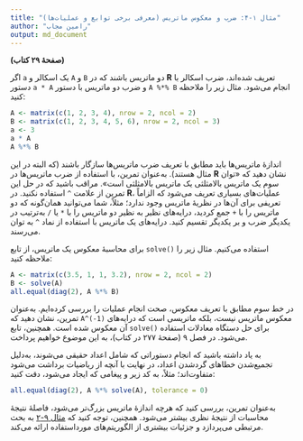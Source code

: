 ```yaml
---
title: "مثال ۱-۴: ضرب و معکوس ماتریس (معرفی برخی توابع و عملیات‌ها)"
author: "رامین مجاب"
output: md_document
---
```


**(صفحهٔ ۲۹ کتاب)**

اگر `a` یک اسکالر و `A` و `B` دو ماتریس باشند که در **R** تعریف شده‌اند، ضرب اسکالر با دستور `a * A` و ضرب دو ماتریس با دستور `A %*% B` انجام می‌شود. مثال زیر را ملاحظه کنید:
```r
A <- matrix(c(1, 2, 3, 4), nrow = 2, ncol = 2)
B <- matrix(c(1, 2, 3, 4, 5, 6), nrow = 2, ncol = 3)
a <- 3
a * A
A %*% B
```
اندازهٔ ماتریس‌ها باید مطابق با تعریف ضرب ماتریس‌ها سازگار باشند (که البته در این مثال هستند). به‌عنوان تمرین، با استفاده از ضرب ماتریس‌ها در **R** نشان دهید که «توان سوم یک ماتریس بالامثلثی یک ماتریس بالامثلثی است». مراقب باشید که در حل این تمرین از علامت `^` استفاده نکنید. در **R**، عملیات‌های بسیاری تعریف می‌شود که الزاماً تعریفی برای آن‌ها در نظریهٔ ماتریس وجود ندارد؛ مثلاً، شما می‌توانید همان‌گونه که دو ماتریس را با `+` جمع کردید، درایه‌های نظیر به نظیر دو ماتریس را با `*` یا `/` به‌ترتیب در یکدیگر ضرب و بر یکدیگر تقسیم کنید. درایه‌های یک ماتریس  با استفاده از نماد `^` به توان می‌رسند.

برای محاسبهٔ معکوس یک ماتریس، از تابع `solve()` استفاده می‌کنیم. مثال زیر را ملاحظه کنید:
```r
A <- matrix(c(3.5, 1, 1, 3.2), nrow = 2, ncol = 2)
B <- solve(A)
all.equal(diag(2), A %*% B)
```
در خط سوم مطابق با تعریف معکوس، صحت انجام عملیات را بررسی کرده‌ایم. به‌عنوان تمرین، نشان دهید که `A^(-1)` معکوس ماتریس نیست، بلکه ماتریسی است که درایه‌های آن معکوس شده است. همچنین، تابع `solve()` برای حل دستگاه معادلات استفاده می‌شود. در فصل ۹ (صفحهٔ ۲۷۷ در کتاب)، به این موضوع خواهیم پرداخت.

به یاد داشته باشید که انجام دستوراتی که شامل اعداد حقیقی می‌شوند، به‌دلیل تجمیع‌شدن خطاهای گردشدن اعداد، در نهایت با آنچه از ریاضیات برداشت می‌شود متفاوت‌اند؛ مثلاً، به کد زیر و پیغامی که ایجاد می‌شود، دقت کنید:
```r
all.equal(diag(2), A %*% solve(A), tolerance = 0)
```
به‌عنوان تمرین، بررسی کنید که هرچه اندازهٔ ماتریس بزرگ‌تر می‌شود، فاصلهٔ نتیجهٔ محاسبات از نتیجهٔ نظری بیشتر می‌شود. همچنین، توجه کنید که [مثال ۹-۲](matrix_book_fa_example9.2) به بحث مرتبطی می‌پردازد و جزئیات بیشتری از الگوریتم‌های مورداستفاده ارائه می‌کند.
